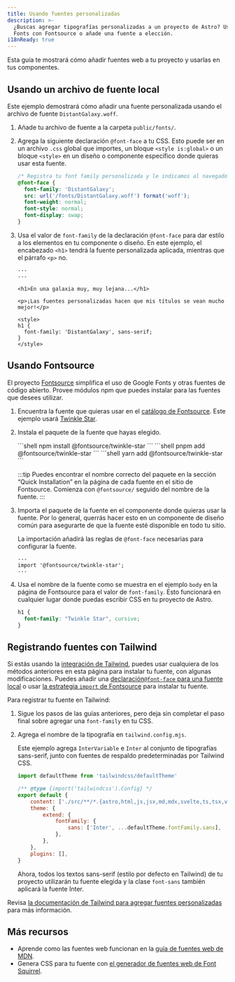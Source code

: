 ```yaml
---
title: Usando fuentes personalizadas
description: >-
  ¿Buscas agregar tipografías personalizadas a un proyecto de Astro? Usa Google
  Fonts con Fontsource o añade una fuente a elección.
i18nReady: true
---
```



Esta guía te mostrará cómo añadir fuentes web a tu proyecto y usarlas en tus componentes.

## Usando un archivo de fuente local

Este ejemplo demostrará cómo añadir una fuente personalizada usando el archivo de fuente `DistantGalaxy.woff`.

1. Añade tu archivo de fuente a la carpeta `public/fonts/`.
1. Agrega la siguiente declaración `@font-face` a tu CSS. Esto puede ser en un archivo `.css` global que importes, un bloque `<style is:global>` o un bloque `<style>` en un diseño o componente específico donde quieras usar esta fuente.

    ```css
    /* Registra tu font family personalizada y le indicamos al navegador dónde encontrarla. */
    @font-face {
      font-family: 'DistantGalaxy';
      src: url('/fonts/DistantGalaxy.woff') format('woff');
      font-weight: normal;
      font-style: normal;
      font-display: swap;
    }
    ```

1. Usa el valor de `font-family` de la declaración `@font-face` para dar estilo a los elementos en tu componente o diseño. En este ejemplo, el encabezado `<h1>` tendrá la fuente personalizada aplicada, mientras que el párrafo `<p>` no.

    ```astro title="src/pages/example.astro" {9-11}
    ---
    ---

    <h1>En una galaxia muy, muy lejana...</h1>

    <p>¡Las fuentes personalizadas hacen que mis títulos se vean mucho mejor!</p>

    <style>
    h1 {
      font-family: 'DistantGalaxy', sans-serif;
    }
    </style>
    ```

## Usando Fontsource

El proyecto [Fontsource](https://fontsource.org/) simplifica el uso de Google Fonts y otras fuentes de código abierto. Provee módulos npm que puedes instalar para las fuentes que desees utilizar.

1. Encuentra la fuente que quieras usar en el [catálogo de Fontsource](https://fontsource.org/). Este ejemplo usará [Twinkle Star](https://fontsource.org/fonts/twinkle-star).
1. Instala el paquete de la fuente que hayas elegido.

    <PackageManagerTabs>
      <Fragment slot="npm">
      ```shell
      npm install @fontsource/twinkle-star
      ```
      </Fragment>
      <Fragment slot="pnpm">
      ```shell
      pnpm add @fontsource/twinkle-star
      ```
      </Fragment>
      <Fragment slot="yarn">
      ```shell
      yarn add @fontsource/twinkle-star
      ```
      </Fragment>
    </PackageManagerTabs>

    :::tip
    Puedes encontrar el nombre correcto del paquete en la sección “Quick Installation” en la página de cada fuente en el sitio de Fontsource. Comienza con `@fontsource/` seguido del nombre de la fuente.
    :::

1. Importa el paquete de la fuente en el componente donde quieras usar la fuente. Por lo general, querrás hacer esto en un componente de diseño común para asegurarte de que la fuente esté disponible en todo tu sitio.

    La importación añadirá las reglas de `@font-face` necesarias para configurar la fuente.

    ```astro title="src/layouts/BaseLayout.astro"
    ---
    import '@fontsource/twinkle-star';
    ---
    ```

1. Usa el nombre de la fuente como se muestra en el ejemplo `body` en la página de Fontsource para el valor de `font-family`. Esto funcionará en cualquier lugar donde puedas escribir CSS en tu proyecto de Astro.

    ```css
    h1 {
      font-family: "Twinkle Star", cursive;
    }
    ```

## Registrando fuentes con Tailwind

Si estás usando la [integración de Tailwind](/es/guides/integrations-guide/tailwind/), puedes usar cualquiera de los métodos anteriores en esta página para instalar tu fuente, con algunas modificaciones. Puedes añadir una [declaración`@font-face` para una fuente local](#usando-un-archivo-de-fuente-local) o usar [la estrategia `import` de Fontsource](#usando-fontsource) para instalar tu fuente.

Para registrar tu fuente en Tailwind:

1. Sigue los pasos de las guías anteriores, pero deja sin completar el paso final sobre agregar una `font-family` en tu CSS.

1. Agrega el nombre de la tipografía en `tailwind.config.mjs`.

    Este ejemplo agrega `InterVariable` e `Inter` al conjunto de tipografías sans-serif, junto con fuentes de respaldo predeterminadas por Tailwind CSS.

    ```js title="tailwind.config.mjs" ins={1,8-10}
    import defaultTheme from 'tailwindcss/defaultTheme'

    /** @type {import('tailwindcss').Config} */
    export default {
    	content: ['./src/**/*.{astro,html,js,jsx,md,mdx,svelte,ts,tsx,vue}'],
    	theme: {
    		extend: {
    			fontFamily: {
    				sans: ['Inter', ...defaultTheme.fontFamily.sans],
    			},
    		},
    	},
    	plugins: [],
    }
    ```

    Ahora, todos los textos sans-serif (estilo por defecto en Tailwind) de tu proyecto utilizarán tu fuente elegida y la clase `font-sans` también aplicará la fuente Inter.

Revisa [la documentación de Tailwind para agregar fuentes personalizadas](https://tailwindcss.com/docs/font-family#using-custom-values) para más información.


## Más recursos

- Aprende como las fuentes web funcionan en la [guía de fuentes web de MDN](https://developer.mozilla.org/es/docs/Learn/CSS/Styling_text/Web_fonts).
- Genera CSS para tu fuente con [el generador de fuentes web de Font Squirrel](https://www.fontsquirrel.com/tools/webfont-generator).
